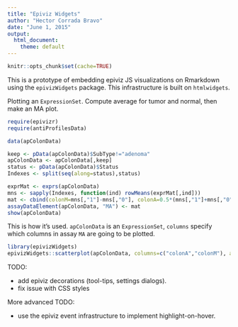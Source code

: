 ```yaml
---
title: "Epiviz Widgets"
author: "Hector Corrada Bravo"
date: "June 1, 2015"
output: 
  html_document:
    theme: default
---
```


```r
knitr::opts_chunk$set(cache=TRUE)
```

This is a prototype of embedding epiviz JS visualizations on Rmarkdown using the `epivizWidgets` package.
This infrastructure is built on `htmlwidgets`.

Plotting an `ExpressionSet`. Compute average for tumor and normal, then make an MA plot. 

```r
require(epivizr)
require(antiProfilesData)

data(apColonData)
```

```r
keep <- pData(apColonData)$SubType!="adenoma"
apColonData <- apColonData[,keep]
status <- pData(apColonData)$Status
Indexes <- split(seq(along=status),status)

exprMat <- exprs(apColonData)
mns <- sapply(Indexes, function(ind) rowMeans(exprMat[,ind]))
mat <- cbind(colonM=mns[,"1"]-mns[,"0"], colonA=0.5*(mns[,"1"]+mns[,"0"]))
assayDataElement(apColonData, "MA") <- mat
show(apColonData)
```

This is how it's used. `apColonData` is an `ExpressionSet`, `columns` specify which columns in assay `MA` are going to be plotted.

```r
library(epivizWidgets)
epivizWidgets::scatterplot(apColonData, columns=c("colonA","colonM"), assay="MA")
```

TODO: 

- add epiviz decorations (tool-tips, settings dialogs).  
- fix issue with CSS styles  

More advanced TODO: 

- use the epiviz event infrastructure to implement highlight-on-hover.  

